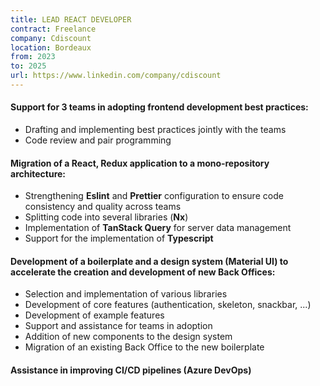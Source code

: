 ```yaml
---
title: LEAD REACT DEVELOPER
contract: Freelance
company: Cdiscount
location: Bordeaux
from: 2023
to: 2025
url: https://www.linkedin.com/company/cdiscount
---
```


#### Support for 3 teams in adopting frontend development best practices:

- Drafting and implementing best practices jointly with the teams
- Code review and pair programming

#### Migration of a **React**, Redux application to a mono‑repository architecture:

- Strengthening **Eslint** and **Prettier** configuration to ensure code consistency and quality across teams
- Splitting code into several libraries (**Nx**)
- Implementation of **TanStack Query** for server data management
- Support for the implementation of **Typescript**

#### Development of a boilerplate and a design system (**Material UI**) to accelerate the creation and development of new Back Offices:

- Selection and implementation of various libraries
- Development of core features (authentication, skeleton, snackbar, ...)
- Development of example features
- Support and assistance for teams in adoption
- Addition of new components to the design system
- Migration of an existing Back Office to the new boilerplate

#### Assistance in improving CI/CD pipelines (Azure DevOps)
